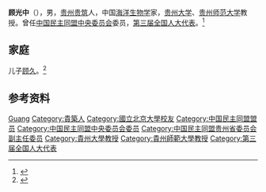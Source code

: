 '''顾光中'''（{{bd|1908年||1999年}}），男，[[贵州|贵州]][[贵筑|贵筑]]人，中国[[海洋生物学|海洋生物学]]家，[[贵州大学|贵州大学]]、[[贵州师范大学|贵州师范大学]]教授。曾任[[中国民主同盟中央委员会|中国民主同盟中央委员会]]委员，[[第三届全国人大代表|第三届全国人大代表]]。<ref>{{Cite book|title=贵州百科全书|author=孙淦, 庹文升, 何仁仲主编|publisher=中国大百科全书出版社|year=2005|isbn=9787500074069|location=贵阳|pages=}}</ref>

== 家庭 ==
儿子[[顾久|顾久]]。<ref>{{Cite web|title=顾久的家风|url=http://www.mmgzsw.org.cn/c/zsjs/201909181805177753|accessdate=2020-07-08|work=人民政协网}}</ref>

== 参考资料 ==
{{reflist}}

{{中国人物小作品}}

{{Authority control}}
{{DEFAULTSORT:Gu顾}}
[[Category:顾姓|Guang]]
[[Category:貴築人|Category:貴築人]]
[[Category:國立北京大學校友|Category:國立北京大學校友]]
[[Category:中国民主同盟盟员|Category:中国民主同盟盟员]]
[[Category:中国民主同盟中央委员会委员|Category:中国民主同盟中央委员会委员]]
[[Category:中国民主同盟贵州省委员会副主任委员|Category:中国民主同盟贵州省委员会副主任委员]]
[[Category:貴州大學教授|Category:貴州大學教授]]
[[Category:貴州師範大學教授|Category:貴州師範大學教授]]
[[Category:第三届全国人大代表|Category:第三届全国人大代表]]